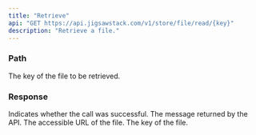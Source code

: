 ```yaml
---
title: "Retrieve"
api: "GET https://api.jigsawstack.com/v1/store/file/read/{key}"
description: "Retrieve a file."
---
```



### Path

<ParamField path="key" type="string" required>
  The key of the file to be retrieved.
</ParamField>

<Snippet file="header.mdx" />

### Response

<ResponseField name="success" type="boolean">
  Indicates whether the call was successful.
</ResponseField>

<ResponseField name="message" type="string">
  The message returned by the API.
</ResponseField>

<ResponseField name="url" type="string">
  The accessible URL of the file.
</ResponseField>

<ResponseField name="key" type="string">
  The key of the file.
</ResponseField>

<FileGetSnippet />
